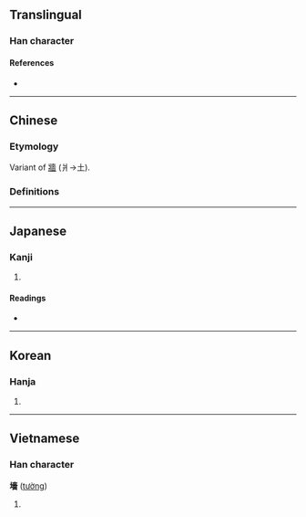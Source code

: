 {{also|墙|牆}}
{{character info}}
==Translingual==
===Han character===
{{Han char|rn=32|rad=土|as=13|sn=16|four=44161|canj=GGOW|ids=⿰土嗇}}

====References====
* {{Han ref|kx=0239.300|dkj=05505|dj=0479.190|hdz=10490.140|uh=58BB|ud=22715}}

----

==Chinese==
===Etymology===
Variant of [[牆]] (爿→土).
===Definitions===
{{zh-see|牆|v}}

----

==Japanese==

===Kanji===
{{ja-kanji|grade=|rs=土13}}

# {{rfdef|ja|sort=土13}}

====Readings====
* {{ja-readings|on=[[しょう]] (shō)|kun=[[かき]] (kaki)}}

----

==Korean==

===Hanja===
{{ko-hanja|hangeul=장|rv=jang|mr=chang}}

# {{rfdef|ko|sort=土13}}

----

==Vietnamese==

===Han character===
'''墻''' ([[tường]])

# {{rfdef|vi}}

{{cln|vi|Han tu}}